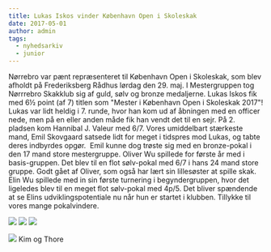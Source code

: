 ```yaml
---
title: Lukas Iskos vinder København Open i Skoleskak
date: 2017-05-01
author: admin
tags:
  - nyhedsarkiv
  - junior
---
```


Nørrebro var pænt repræsenteret til København Open i Skoleskak, som blev afholdt på Frederiksberg Rådhus lørdag den 29. maj. I Mestergruppen tog Nørrrebro Skakklub sig af guld, sølv og bronze medaljerne. Lukas Iskos fik med 6½ point (af 7) titlen som "Mester i København Open i Skoleskak 2017"! Lukas var lidt heldig i 7. runde, hvor han kom ud af åbningen med en officer nede, men på en eller anden måde fik han vendt det til en sejr. På 2. pladsen kom Hannibal J. Valeur med 6/7. Vores umiddelbart stærkeste mand, Emil Skovgaard satsede lidt for meget i tidspres mod Lukas, og tabte deres indbyrdes opgør.  Emil kunne dog trøste sig med en bronze-pokal i den 17 mand store mestergruppe. Oliver Wu spillede for første år med i basis-gruppen. Det blev til en flot sølv-pokal med 6/7 i hans 24 mand store gruppe. Godt gået af Oliver, som også har lært sin lillesøster at spille skak. Elin Wu spillede med in sin første turnering i begyndergruppen, hvor det ligeledes blev til en meget flot sølv-pokal med 4p/5. Det bliver spændende at se Elins udviklingspotentiale nu når hun er startet i klubben. Tillykke til vores mange pokalvindere.

![](/images/ElinogOliver-225x300.jpg) ![](/images/OliverWu-225x300.jpg) ![](/images/ElinWu-225x300.jpg)

![](/images/Vinderne.jpg) Kim og Thore
